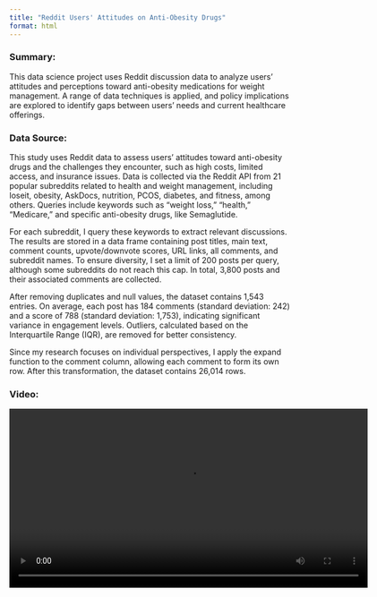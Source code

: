 ```yaml
---
title: "Reddit Users' Attitudes on Anti-Obesity Drugs"
format: html
---
```


### Summary:

This data science project uses Reddit discussion data to analyze users’ attitudes and perceptions toward anti-obesity medications for weight management. A range of data techniques is applied, and policy implications are explored to identify gaps between users' needs and current healthcare offerings.

### Data Source:

This study uses Reddit data to assess users' attitudes toward anti-obesity drugs and the challenges they encounter, such as high costs, limited access, and insurance issues. Data is collected via the Reddit API from 21 popular subreddits related to health and weight management, including loseit, obesity, AskDocs, nutrition, PCOS, diabetes, and fitness, among others. Queries include keywords such as “weight loss,” “health,” “Medicare,” and specific anti-obesity drugs, like Semaglutide.

For each subreddit, I query these keywords to extract relevant discussions. The results are stored in a data frame containing post titles, main text, comment counts, upvote/downvote scores, URL links, all comments, and subreddit names. To ensure diversity, I set a limit of 200 posts per query, although some subreddits do not reach this cap. In total, 3,800 posts and their associated comments are collected.

After removing duplicates and null values, the dataset contains 1,543 entries. On average, each post has 184 comments (standard deviation: 242) and a score of 788 (standard deviation: 1,753), indicating significant variance in engagement levels. Outliers, calculated based on the Interquartile Range (IQR), are removed for better consistency.

Since my research focuses on individual perspectives, I apply the expand function to the comment column, allowing each comment to form its own row. After this transformation, the dataset contains 26,014 rows.

### Video:

<video controls width="640">

<source src="ds3_showcase_Vika.mp4" type="video/mp4">

Your browser does not support the video tag. You can [download the video](ds3_showcase_Vika.mp4) instead. </video>

### Findings and Limitations:

In summary, users exhibit a generally positive attitude across the dataset, but sentiments vary significantly across topic clusters and entities. Government healthcare programs like Medicare and Medicaid are viewed favorably, which suggests an opportunity for policymakers to expand coverage to include weight-loss drugs, a measure already proposed by the Biden administration. Under current Medicare Part D regulations, individuals with pre-existing conditions like diabetes can access these medications, but obese individuals must often wait until a serious health condition develops to qualify for coverage. This delay not only harms patients but also increases long-term costs for insurance companies, as treating more severe health conditions, often exacerbated by obesity, becomes significantly more expensive. Moreover, some studies suggest that pressure on Medicare and Medicaid to cover anti-obesity drugs could encourage private insurance companies to assume greater responsibility for similar coverage.

One limitation is that TF-IDF prioritizes term importance based on frequency and uniqueness but does not capture relationships between terms. In contrast, association rule mining focuses on co-occurrences, which may underrepresent standalone frequent terms like “insurance”. This gap limits a comprehensive understanding of term significance. As a next step, introducing bigrams and trigrams could help uncover more meaningful patterns and relationships between terms.

Reddit discussions may not fully represent broader populations due to self-selection bias and the platform's demographics. Additionally, discussions about insurance and healthcare costs might be underreported due to their sensitivity. To address this issue, scraping data from other parts of the Internet and incorporating multiple social platforms for data collection could provide a broader and more balanced dataset.

\
\
